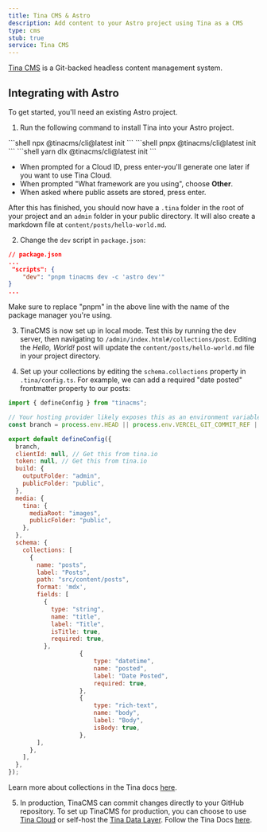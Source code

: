 ```yaml
---
title: Tina CMS & Astro
description: Add content to your Astro project using Tina as a CMS
type: cms
stub: true
service: Tina CMS
---
```


[Tina CMS](https://www.tina.io/) is a Git-backed headless content management system.

## Integrating with Astro

To get started, you'll need an existing Astro project. 

1. Run the following command to install Tina into your Astro project.

<PackageManagerTabs>
  <Fragment slot="npm">
  ```shell
  npx @tinacms/cli@latest init
  ```
  </Fragment>
  <Fragment slot="pnpm">
  ```shell
  pnpx @tinacms/cli@latest init
  ```
  </Fragment>
  <Fragment slot="yarn">
  ```shell
  yarn dlx @tinacms/cli@latest init
  ```
  </Fragment>
</PackageManagerTabs>

- When prompted for a Cloud ID, press enter-you'll generate one later if you want to use Tina Cloud.
- When prompted "What framework are you using", choose **Other**.
- When asked where public assets are stored, press enter.

After this has finished, you should now have a `.tina` folder in the root of your project and an `admin` folder in your public directory. It will also create a markdown file at `content/posts/hello-world.md`.
 
2. Change  the `dev` script in `package.json`:

```json
// package.json
...
 "scripts": {
    "dev": "pnpm tinacms dev -c 'astro dev'"
}
...
```

Make sure to replace "pnpm" in the above line with the name of the package manager you're using.

3. TinaCMS is now set up in local mode. Test this by running the dev server, then navigating to `/admin/index.html#/collections/post`.
Editing the _Hello, World!_ post will update the `content/posts/hello-world.md` file in your project directory.

4. Set up your collections by editing the `schema.collections` property in `.tina/config.ts`. For example, we can add a required "date posted" frontmatter property to our posts:

```js title=".tina/config.ts" ins={35-40}
import { defineConfig } from "tinacms";

// Your hosting provider likely exposes this as an environment variable
const branch = process.env.HEAD || process.env.VERCEL_GIT_COMMIT_REF || "main";

export default defineConfig({
  branch,
  clientId: null, // Get this from tina.io
  token: null, // Get this from tina.io
  build: {
    outputFolder: "admin",
    publicFolder: "public",
  },
  media: {
    tina: {
      mediaRoot: "images",
      publicFolder: "public",
    },
  },
  schema: {
    collections: [
      {
        name: "posts",
        label: "Posts",
        path: "src/content/posts",
        format: 'mdx',
        fields: [
          {
            type: "string",
            name: "title",
            label: "Title",
            isTitle: true,
            required: true,
          },
					{
						type: "datetime",
						name: "posted",
						label: "Date Posted",
						required: true,
					},
					{
						type: "rich-text",
						name: "body",
						label: "Body",
						isBody: true,
					},  
        ],
      },
    ],
  },
});
```

Learn more about collections in the Tina docs [here](https://tina.io/docs/reference/collections/).

5. In production, TinaCMS can commit changes directly to your GitHub repository. To set up TinaCMS for production, you can choose to use [Tina Cloud](https://app.tina.io/register) or self-host the [Tina Data Layer](https://tina.io/docs/self-hosted/overview/). Follow the Tina Docs [here](https://tina.io/docs/tina-cloud/).

